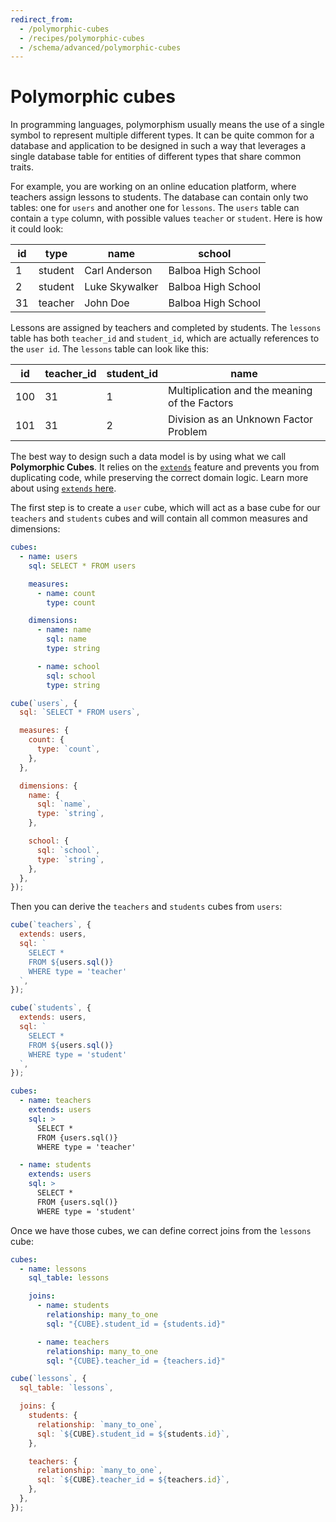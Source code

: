 ```yaml
---
redirect_from:
  - /polymorphic-cubes
  - /recipes/polymorphic-cubes
  - /schema/advanced/polymorphic-cubes
---
```


# Polymorphic cubes

In programming languages, polymorphism usually means the use of a single symbol
to represent multiple different types. It can be quite common for a database and
application to be designed in such a way that leverages a single database table
for entities of different types that share common traits.

For example, you are working on an online education platform, where teachers
assign lessons to students. The database can contain only two tables: one for
`users` and another one for `lessons`. The `users` table can contain a `type`
column, with possible values `teacher` or `student`. Here is how it could look:

| **id** | **type** | **name**       | **school**         |
| ------ | -------- | -------------- | ------------------ |
| 1      | student  | Carl Anderson  | Balboa High School |
| 2      | student  | Luke Skywalker | Balboa High School |
| 31     | teacher  | John Doe       | Balboa High School |

Lessons are assigned by teachers and completed by students. The `lessons` table
has both `teacher_id` and `student_id`, which are actually references to the
`user id`. The `lessons` table can look like this:

| **id** | **teacher_id** | **student_id** | **name**                                      |
| ------ | -------------- | -------------- | --------------------------------------------- |
| 100    | 31             | 1              | Multiplication and the meaning of the Factors |
| 101    | 31             | 2              | Division as an Unknown Factor Problem         |

The best way to design such a data model is by using what we call **Polymorphic
Cubes**. It relies on the [`extends`][ref-schema-ref-cubes-extends] feature and
prevents you from duplicating code, while preserving the correct domain logic.
Learn more about using [`extends` here][ref-schema-advanced-extend].

The first step is to create a `user` cube, which will act as a base cube for our
`teachers` and `students` cubes and will contain all common measures and
dimensions:

<CodeTabs>

```yaml
cubes:
  - name: users
    sql: SELECT * FROM users

    measures:
      - name: count
        type: count

    dimensions:
      - name: name
        sql: name
        type: string

      - name: school
        sql: school
        type: string
```

```javascript
cube(`users`, {
  sql: `SELECT * FROM users`,

  measures: {
    count: {
      type: `count`,
    },
  },

  dimensions: {
    name: {
      sql: `name`,
      type: `string`,
    },

    school: {
      sql: `school`,
      type: `string`,
    },
  },
});
```

</CodeTabs>

Then you can derive the `teachers` and `students` cubes from `users`:

<CodeTabs>

```javascript
cube(`teachers`, {
  extends: users,
  sql: `
    SELECT *
    FROM ${users.sql()}
    WHERE type = 'teacher'
  `,
});

cube(`students`, {
  extends: users,
  sql: `
    SELECT *
    FROM ${users.sql()}
    WHERE type = 'student'
  `,
});
```

```yaml
cubes:
  - name: teachers
    extends: users
    sql: >
      SELECT *
      FROM {users.sql()}
      WHERE type = 'teacher'

  - name: students
    extends: users
    sql: >
      SELECT *
      FROM {users.sql()}
      WHERE type = 'student'
```

</CodeTabs>

Once we have those cubes, we can define correct joins from the `lessons` cube:

<CodeTabs>

```yaml
cubes:
  - name: lessons
    sql_table: lessons

    joins:
      - name: students
        relationship: many_to_one
        sql: "{CUBE}.student_id = {students.id}"

      - name: teachers
        relationship: many_to_one
        sql: "{CUBE}.teacher_id = {teachers.id}"
```

```javascript
cube(`lessons`, {
  sql_table: `lessons`,

  joins: {
    students: {
      relationship: `many_to_one`,
      sql: `${CUBE}.student_id = ${students.id}`,
    },

    teachers: {
      relationship: `many_to_one`,
      sql: `${CUBE}.teacher_id = ${teachers.id}`,
    },
  },
});
```

</CodeTabs>

[ref-schema-advanced-extend]:
  /product/data-modeling/concepts/code-reusability-extending-cubes
[ref-schema-ref-cubes-extends]: /reference/data-model/cube#extends

[ref-cube-sql-func]: /product/data-modeling/syntax#cubesql-function